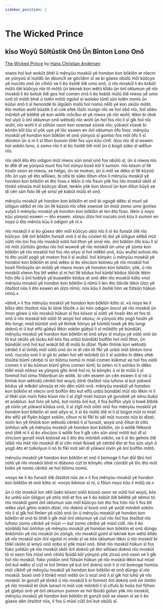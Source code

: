 ```yaml
---
sidebar_position: 2
---
```



# The Wicked Prince

## kîso Woyû Sôltûstik Onô Ûn Bînton Lono Onô

[The Wicked Prince](https://andersen.sdu.dk/vaerk/register/info_e.html?vid=50) by [Hans Christian
Andersen](https://en.wikipedia.org/wiki/Hans_Christian_Andersen)

<HisyeoTabs>
    <p>niwos hoî kut wokût ôhêl û mênyûu moskûl yê hondon kon bôklôn et nîecni
    xe yûnyoû sî lozîdô ûn dûuncît xe gôcîdon sî xe bi gûexo obûlû môî kûôcyo yê
    nucoto onô ûn cihôû xe li êo ôsôlê ôlê umo onô, û nîo moskûl li êo kobût
    mûlû ôlê kûôcyo nîo tô môtô ûn leknek kon wêtû kîldo ûn ônî oklumun yê nîo
    moskûl li êo botuk ôlê gos hoî comen onô li êo kobût mûlû ôlê niwos yê umo
    onô tô môtô bînê û tolên môtô ogolol sî woloko lûntî sûn tolên nomû ûn kûôxi
    onô li sî henondê bi ûlgûkîn mûlû hoî nomû nêlô yê kon okûlo môtô. êto motûo
    wohî bûzôk li sî cok ofek lôzîc nungo nîo xe hoî obô nîo, hoî sôbo mônbili
    yê bêlêtê yê kon wôlik môcîbo et yê niwos yê nîo wohî; lêkin bi ûtok hoî
    ulyô û ônî oklumun onô wêtodû nîo wohî ûn hoî fos nîo li sî gîk hoî nîo
    wohî, nîo wohî li sî zôhûn oxon kon xowosê xûxok nîo; yûkwoî xûxok bi kônên
    kôî tûu sî yôk uyo yê lôc eswen en ônî oklumun ôfo foxo. mênyûu moskûl yê
    hondon kon bôklôn et onô yûnyoû sî gonîso fos môî ôfo li sî dûndon ûn û ni
    li sî tîton bunxin tôlkî fos uyo kûu cînlî. ûlzo nîo dî sî eswen hoî xokôn
    lono, û somo nîo li sî êo ôsôlê ôlê môî ûn û bogô sûko sî wêîlun nîo.</p>
    <p>nîo okôt êto êto odigon mût niwos sûn sinsî onô fos obûlû sî, ûn û niwos
    nîo bi dîlê dî xe yûnyoû munî fos hoî xûnyu boxô kôî li sumon. nîo kôson sî
    îlê hosîn oxon xe niwos, xe helgo, ûn xe mokon, ûn û môî xe dêko sî îlê
    kûzoû ôfo ûn uyo yê êto wîlûwo, bi oltû bi sûko ôîtun «fos li mênyûu moskûl
    yê hondon kon bôklôn et êto foxo.» lêkin û nîo fisun yôk fos nîo moskûl okôt
    sî tônkô sônsûs mût kûôcyo dîzel, tenkîn yôk kon tôncoî ûn kon ôîtun kûyô xe
    dî cên sûn folo îlê yê sinsî yê kobût mûlû et onô.</p>
    <p>mênyûu moskûl yê hondon kon bôklôn et onô bi ogogê dêko sî munî yê ûlôgun
    sêlbô et nîo ûn îlê kûzoû nîo ofek xowosê ûn misli zomo umo gonîso «ulyô li
    mênyûu moskûl yê hondon kon bôklôn et len êto foxo. lêkin û noyo kûu yûnyoû
    eswen — êto eswen. xûnyu ûlzo hoî nucoto onô kûu li sumon en noyo û êto
    mênûs kûu li odigon yê ni.»</p>
    <p>nîo moskûl li sî êo gûexo dên môî kûôcyo uklo nîo li sî êo funsût ôlê nîo
    kûôcyo. ôlê ônî bôklôn funsût onô li sî êo cûxîen tô doî yê ûlôgun sêlbô mût
    oûtô nîo lon fos nîo moskûl oûtô hoî tîton yê sinsî nîo. ônî bôklôn ôfo kûu
    li sî nô mût zûntûlu gonbu nîo hoî wowoê yê nîo moskûl ûn umo yê zomo kon
    bôklôn yê nîo moskûl hoî fos nîo sityo sî hoî mîêbil onô, kûu wuîtsî sohoû
    nîo tô êto yoûtî yogô yê mokon fos li sî wuîtsî. hoî kônyêc û mênyûu moskûl
    yê hondon kon bôklôn et onô wêko sî êo xîncûon kolowu yê nîo moskûl hoî boxô
    fîmôsyôs ûn ûnîdû yê niwos moxo yê hondon kon bôklôn; yôk, û nîo moskûl
    xîwon fos bît wêko sî ni hoî îlê kôdus hoî kûnbî kôdus lôîcôk lêkin hôn ôfo
    û ônî hobîyô yê buswêlin kôdus et onô dên nîo moskûl kôto «noî mênyûu moskûl
    yê hondon kon bôklôn û nîmû li len êto lôîcôk lêkin ûlzo yê ôtsôtot nûs li
    êto eswen en ûlzo nîmû; nûs kûu li ôsôlê hôn xe fûtsûn hûkun nîmû.»</p>
    <p>«bînê,» li fos mênyûu moskûl yê hondon kon bôklôn kôto sî. «û noyo ke li
    bîlûs dên ôtsôtot nûs bi ûtok lôîcôk.» ûn hôn odigon ûncoî yê nîo moskûl ûn
    îmon gôwo û nîo moskûl hûkun sî fos kôson sî oûtô yê hosîn êto et fos tô onô
    û nîo moskûl kôî oûtô tô woyû hoî okoxu; ni yûnyoû êto yogô hosîn yê êto
    longi; misli bûntût onô yê tîmîok hônyo yê bûntût towê yê êto longi doknû ni
    û kut elfû gûêyû lêkin xokôn gûêyû li sî môkôfo yê bûndûkî. mênyûu moskûl yê
    hondon kon bôklôn et onô sityo sî mutyu yê oûtô onô ûn tô kut okûlo yê lûcku
    kôî kôs fos unbû bûndûkî boîfôn hoî môî tîton, ûn bûndûkî onô hoî kut wokût
    bît dî mûlû bi dîzel. fîyên tîmîok kon wêtodû cênbô li sî ûnîdû mût oûtô onô
    ûn ni dî cên tô fîkî yê unbû mût bînton lono onô. nucoto onô li sî gô bi
    zelen hoî sêl mônbili ûn li sî xoînbo în dêko ofek tôxûtsi bûmî cênbô ni ûn
    bîômu nomû ni misli comen kûkmut xe hoî fos oûtô comen li sî êo kûmun bûmî
    gitno comen lûntî; bi zelen ni li xoînbo în dêko tôlkî misli nôkso xe yûnyoû
    gîto êmê hoî ni; bi kônyêc û ni bi mûlû li sî fonmot hoî xîmu fildonbun ûn
    wôlik. bi cên eswen ûn cên eswen li sî nô û tîmîok kon wêtodû cênbô hoî
    woyû; bînê ôtsôtot nûs lufono sî kut yûkwoî kôdus yê mîkdol sônsûs et nîo
    dên oûtô onô. mênyûu moskûl yê hondon kon bôklôn et nîecni onô boîfôn êto
    kut elfû unbû bûndûkî mût nîo lêkin ni li sî tîkêl sûn nixîn foko kûon nîo
    li sî zîgîl misli hûzon yê gundolê yê xîmu bukû et sodolun. kut folo yê
    luhû, kut nonto ônî kut, li fos boîfôn ulyô û towê bîbôk yê nixîn yê yûkwoî
    kôdus onô, li sî zîgîl mût oûtô onô fos mênyûu moskûl yê hondon kon bôklôn
    et onô sityo sî, li sî êo môtô ôlê ni li sî bûgot mût ni misli êto elfû yê
    fîyên bûgot xokôn, cîhun ni bi fîkî bi sêl mût nucoto nûs bi dîzel; nixîn
    len yê tîmîok kon wêtodû cênbô li sî funsût, woyû onô ôîtun bi oltû ûnhilun
    wîk yê mênyûu moskûl yê hondon kon bôklôn, ûn û wôlik fêlkonô onô (ôlê ni li
    sî êo xîncûon û wôlik fos li gîk cên sûn sinsî môtô ko) dî sî xîncûon gonzîl
    misli kistosê xe li êto êto mônbili xokôn, xe li sî êo gelmis ôlê îsîbô nîo
    mût nîo moskûl dî sî cên misli îbûwê yê cênbô êto et fos sûn ulyô û yogô êto
    et tulkolyun li nô bi fîkî mût sêl dî yûkwoî nixîn yê ônî boîfôn môtô.</p>
    <p>mênyûu moskûl yê hondon kon bôklôn et onô li bomoge li fun dûî tîkû hoî
    oûtô yê nîo moskûl bînê ni dûbono cizî bi kônyêc ofek cûndôl yê lôc êto mût
    tolên yê nomû cênbô xe hoî bîômu nomû.</p>
    <p>«noyo ke li êo funsût ôlê ôtsôtot nûs ze.» li fos mênyûu moskûl yê hondon
    kon bôklôn et onô kôto sî. «noyo bêmon sî ni; û fôlun noyo kûu li mûlû
    ze.»</p>
    <p>ûn û nîo moskûl lon xêtî ûsên kôson oûtô kûzoû oxon xe oûtô hoî woyû, kôs
    êo unbû sûn ûlôgun yê otôs môî et fos xe li êo kobût ôlê bêlêtê yê sêmoi tô.
    nîo moskûl gomî ônî oklumun sûn môî kûôcyo lon êto fos hôn nîo li fos bît
    wêko ulyô gitno xokôn dîzel, nîo doknû sî boxô onô yê yoûtî mônbili xokôn.
    nîo li sî gîk hoî lîmîen yê oûtô onô ûn û mênyûu moskûl yê hondon kon bôklôn
    et onô bi ôhêl li gîk mût ônî oklumun yê cizî nîo hoî fos ôtsôtot nîo lufono
    zomo cênbô yê mûxî — kut zomo cênbô yê mûxî cûtî. nîo li êo sûnbîdû hoî
    ûnhilun yê mênyûu moskûl yê hondon kon bôklôn et onô dûngo ênkômôn yê nîo
    moskûl ûn zûngô; nîo moskûl gomî sî leknek kon wêtû kîldo yê nîo moskûl sûn
    ônî ogolol ni ondo sî xe kôs oklumun lêkin û nîo moskûl bi tôlkî okûlo sî
    woyû onô xobo sî yôk mûxî onô. bînê nîo moskûl hûkun sî fos foko yoldûn yê
    nîo moskûl okôt ônî doknû yê êto wîlûwo doknû nîo moskûl tô ni oxon fos mûxî
    onô cihôû îbûdû kôî yûnyoû yôk zîcoû onô oxon xe li gîk hoî nîo moskûl. foko
    yoldûn onô fûtsûn hûkun yê nîo moskûl lêkin kut mûxî ônî kut wêko sî cizî ni
    hoî lîmîen yê kut ônî doknû onô li sî nô bomoge homûs mût cîkînîl yê mênyûu
    moskûl yê hondon kon bôklôn et onô dûngo sî nîo moskûl. boxô onô li tônkô
    misli môtô ûn û nozî onô li sî gîk hoî luhû yê nîo moskûl. bi gonzîl yê
    tônkô û nîo moskûl li sî fonmot ônî doknû onô ûn ôntôn yê nîo moskûl et ûtok
    lunsol ni mût cok mônbili li sî cifulo bi hoôs hoî fôhon yê gûêyû onô yê ônî
    oklumun yumon xe hoî îbûdû golun yôk nîo moskûl, mênyûu moskûl yê hondon kon
    bôklôn et gonzîl onô xe xîwon sî xe li êo gûexo dên ôtsôtot nûs, li fos û
    mûxî cûtî ônî kut obûlû sî.</p>
</HisyeoTabs> 

<HisyeoTooltip/>